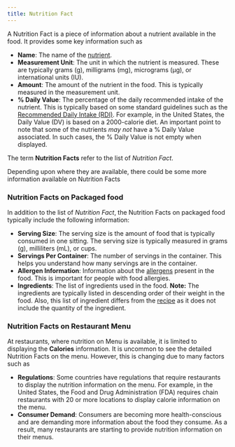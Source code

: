 ```yaml
---
title: Nutrition Fact
---
```


A Nutrition Fact is a piece of information about a nutrient available in the food. It provides some key information such as

- **Name**: The name of the [nutrient](/concepts/nutrient).
- **Measurement Unit**: The unit in which the nutrient is measured. These are typically grams (g), milligrams (mg), micrograms (µg), or international units (IU).
- **Amount**: The amount of the nutrient in the food. This is typically measured in the measurement unit.
- **% Daily Value**: The percentage of the daily recommended intake of the nutrient. This is typically based on some standard guidelines such as the [Recommended Daily Intake (RDI)](/concepts/recommended-daily-intakes). For example, in the United States, the Daily Value (DV) is based on a 2000-calorie diet. An important point to note that some of the nutrients _may not_ have a % Daily Value associated. In such cases, the % Daily Value is not empty when displayed.

The term **Nutrition Facts** refer to the list of _Nutrition Fact_.

Depending upon where they are available, there could be some more information available on Nutrition Facts

### Nutrition Facts on Packaged food

In addition to the list of _Nutrition Fact_, the Nutrition Facts on packaged food typically include the following information:

- **Serving Size**: The serving size is the amount of food that is typically consumed in one sitting. The serving size is typically measured in grams (g), milliliters (mL), or cups.
- **Servings Per Container**: The number of servings in the container. This helps you understand how many servings are in the container.
- **Allergen Information**: Information about the [allergens](/concepts/allergen) present in the food. This is important for people with food allergies.
- **Ingredients**: The list of ingredients used in the food. **Note:** The ingredients are typically listed in descending order of their weight in the food. Also, this list of ingredient differs from the [recipe](/concepts/recipe) as it does not include the quantity of the ingredient.

### Nutrition Facts on Restaurant Menu
At restaurants, where nutrition on Menu is available, it is limited to displaying the **Calories** information.
It is uncommon to see the detailed Nutrition Facts on the menu. However, this is changing due to many factors such as

- **Regulations**: Some countries have regulations that require restaurants to display the nutrition information on the menu. For example, in the United States, the Food and Drug Administration (FDA) requires chain restaurants with 20 or more locations to display calorie information on the menu.
- **Consumer Demand**: Consumers are becoming more health-conscious and are demanding more information about the food they consume. As a result, many restaurants are starting to provide nutrition information on their menus.